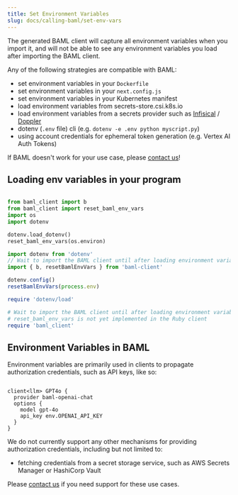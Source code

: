 ```yaml
---
title: Set Environment Variables
slug: docs/calling-baml/set-env-vars
---
```




The generated BAML client will capture all environment variables when you import it,
and will not be able to see any environment variables you load after importing
the BAML client.

Any of the following strategies are compatible with BAML:

  - set environment variables in your `Dockerfile`
  - set environment variables in your `next.config.js`
  - set environment variables in your Kubernetes manifest
  - load environment variables from secrets-store.csi.k8s.io
  - load environment variables from a secrets provider such as [Infisical](https://infisical.com/) / [Doppler](https://www.doppler.com/)
  - dotenv (`.env` file) cli (e.g. `dotenv -e .env python myscript.py`)
  - using account credentials for ephemeral token generation (e.g. Vertex AI Auth Tokens)

<Tip>If BAML doesn't work for your use case, please [contact us]!</Tip>


## Loading env variables in your program


<CodeBlocks>

```python Python

from baml_client import b
from baml_client import reset_baml_env_vars
import os
import dotenv

dotenv.load_dotenv()
reset_baml_env_vars(os.environ)
```

```typescript TypeScript
import dotenv from 'dotenv'
// Wait to import the BAML client until after loading environment variables
import { b, resetBamlEnvVars } from 'baml-client'

dotenv.config()
resetBamlEnvVars(process.env)
```

```ruby Ruby (beta)
require 'dotenv/load'

# Wait to import the BAML client until after loading environment variables
# reset_baml_env_vars is not yet implemented in the Ruby client
require 'baml_client'
```


</CodeBlocks>


## Environment Variables in BAML

Environment variables are primarily used in clients to propagate authorization
credentials, such as API keys, like so:

```baml

client<llm> GPT4o {
  provider baml-openai-chat
  options {
    model gpt-4o
    api_key env.OPENAI_API_KEY
  }
}
```

We do not currently support any other mechanisms for providing authorization
credentials, including but not limited to:

  - fetching credentials from a secret storage service, such as AWS Secrets
    Manager or HashiCorp Vault

Please [contact us] if you need support for these use cases.

[contact us]: /contact
